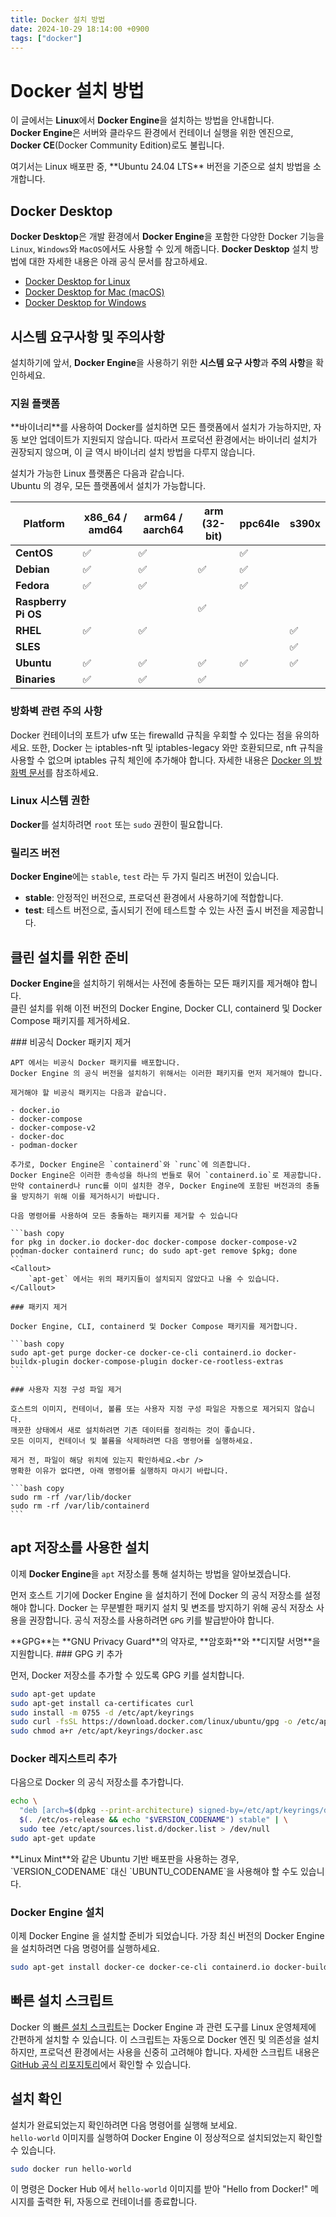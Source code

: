 ```yaml
---
title: Docker 설치 방법
date: 2024-10-29 18:14:00 +0900
tags: ["docker"]
---
```



# Docker 설치 방법

이 글에서는 **Linux**에서 **Docker Engine**을 설치하는 방법을 안내합니다.<br />
**Docker Engine**은 서버와 클라우드 환경에서 컨테이너 실행을 위한 엔진으로, **Docker CE**(Docker Community Edition)로도 불립니다.

<Callout type="info">
	여기서는 Linux 배포판 중, **Ubuntu 24.04 LTS** 버전을 기준으로 설치 방법을 소개합니다.
</Callout>

## Docker Desktop

**Docker Desktop**은 개발 환경에서 **Docker Engine**을 포함한 다양한 Docker 기능을 `Linux`, `Windows`와 `MacOS`에서도 사용할 수 있게 해줍니다.
**Docker Desktop** 설치 방법에 대한 자세한 내용은 아래 공식 문서를 참고하세요.

- [Docker Desktop for Linux](https://docs.docker.com/desktop/install/linux/)
- [Docker Desktop for Mac (macOS)](https://docs.docker.com/desktop/install/mac-install/)
- [Docker Desktop for Windows](https://docs.docker.com/desktop/install/windows-install/)

## 시스템 요구사항 및 주의사항

설치하기에 앞서, **Docker Engine**을 사용하기 위한 **시스템 요구 사항**과 **주의 사항**을 확인하세요.

### 지원 플랫폼

<Callout>
	**바이너리**를 사용하여 Docker를 설치하면 모든 플랫폼에서 설치가 가능하지만, 자동 보안 업데이트가 지원되지 않습니다.
	따라서 프로덕션 환경에서는 바이너리 설치가 권장되지 않으며, 이 글 역시 바이너리 설치 방법을 다루지 않습니다.
</Callout>

설치가 가능한 Linux 플랫폼은 다음과 같습니다.<br />
Ubuntu 의 경우, 모든 플랫폼에서 설치가 가능합니다.

| Platform              | x86_64 / amd64 | arm64 / aarch64 | arm (32-bit) | ppc64le | s390x |
|-----------------------|----------------|------------------|--------------|---------|-------|
| **CentOS**            | ✅             | ✅               |              | ✅       |       |
| **Debian**            | ✅             | ✅               | ✅           | ✅       |       |
| **Fedora**            | ✅             | ✅               |              | ✅       |       |
| **Raspberry Pi OS**   |                |                  | ✅           |         |       |
| **RHEL**              | ✅             | ✅               |              |         | ✅     |
| **SLES**              |                |                  |              |         | ✅     |
| **Ubuntu**            | ✅             | ✅               | ✅           | ✅       | ✅     |
| **Binaries**          | ✅             | ✅               | ✅           |         |       |

### 방화벽 관련 주의 사항

Docker 컨테이너의 포트가 ufw 또는 firewalld 규칙을 우회할 수 있다는 점을 유의하세요.
또한, Docker 는 iptables-nft 및 iptables-legacy 와만 호환되므로, nft 규칙을 사용할 수 없으며 iptables 규칙 체인에 추가해야 합니다.
자세한 내용은 [Docker 의 방화벽 문서](https://docs.docker.com/network/iptables/)를 참조하세요.

### Linux 시스템 권한

**Docker**를 설치하려면 `root` 또는 `sudo` 권한이 필요합니다.

### 릴리즈 버전

**Docker Engine**에는 `stable`, `test` 라는 두 가지 릴리즈 버전이 있습니다.

- **stable**: 안정적인 버전으로, 프로덕션 환경에서 사용하기에 적합합니다.
- **test**: 테스트 버전으로, 출시되기 전에 테스트할 수 있는 사전 출시 버전을 제공합니다.

## 클린 설치를 위한 준비

**Docker Engine**을 설치하기 위해서는 사전에 충돌하는 모든 패키지를 제거해야 합니다.<br />
클린 설치를 위해 이전 버전의 Docker Engine, Docker CLI, containerd 및 Docker Compose 패키지를 제거하세요.

<Steps>
	### 비공식 Docker 패키지 제거

	APT 에서는 비공식 Docker 패키지를 배포합니다.
	Docker Engine 의 공식 버전을 설치하기 위해서는 이러한 패키지를 먼저 제거해야 합니다.

	제거해야 할 비공식 패키지는 다음과 같습니다.

	- docker.io
	- docker-compose
	- docker-compose-v2
	- docker-doc
	- podman-docker

	추가로, Docker Engine은 `containerd`와 `runc`에 의존합니다.
	Docker Engine은 이러한 종속성을 하나의 번들로 묶어 `containerd.io`로 제공합니다.
	만약 containerd나 runc를 이미 설치한 경우, Docker Engine에 포함된 버전과의 충돌을 방지하기 위해 이를 제거하시기 바랍니다.

	다음 명령어를 사용하여 모든 충돌하는 패키지를 제거할 수 있습니다

	```bash copy
	for pkg in docker.io docker-doc docker-compose docker-compose-v2 podman-docker containerd runc; do sudo apt-get remove $pkg; done
	```
	<Callout>
		`apt-get` 에서는 위의 패키지들이 설치되지 않았다고 나올 수 있습니다.
	</Callout>

	### 패키지 제거

	Docker Engine, CLI, containerd 및 Docker Compose 패키지를 제거합니다.

	```bash copy
	sudo apt-get purge docker-ce docker-ce-cli containerd.io docker-buildx-plugin docker-compose-plugin docker-ce-rootless-extras
	```

	### 사용자 지정 구성 파일 제거

	호스트의 이미지, 컨테이너, 볼륨 또는 사용자 지정 구성 파일은 자동으로 제거되지 않습니다.
	깨끗한 상태에서 새로 설치하려면 기존 데이터를 정리하는 것이 좋습니다.
	모든 이미지, 컨테이너 및 볼륨을 삭제하려면 다음 명령어를 실행하세요.

	제거 전, 파일이 해당 위치에 있는지 확인하세요.<br />
	명확한 이유가 없다면, 아래 명령어를 실행하지 마시기 바랍니다.

	```bash copy
	sudo rm -rf /var/lib/docker
	sudo rm -rf /var/lib/containerd
	```
</Steps>

## apt 저장소를 사용한 설치

이제 **Docker Engine**을 `apt` 저장소를 통해 설치하는 방법을 알아보겠습니다.

먼저 호스트 기기에 Docker Engine 을 설치하기 전에 Docker 의 공식 저장소를 설정해야 합니다.
Docker 는 무분별한 패키지 설치 및 변조를 방지하기 위해 공식 저장소 사용을 권장합니다.
공식 저장소를 사용하려면 `GPG` 키를 발급받아야 합니다.

<Callout type="info">
	**GPG**는 **GNU Privacy Guard**의 약자로, **암호화**와 **디지턀 서명**을 지원합니다.
</Callout>

<Steps>
### GPG 키 추가

먼저, Docker 저장소를 추가할 수 있도록 GPG 키를 설치합니다.

```bash copy
sudo apt-get update
sudo apt-get install ca-certificates curl
sudo install -m 0755 -d /etc/apt/keyrings
sudo curl -fsSL https://download.docker.com/linux/ubuntu/gpg -o /etc/apt/keyrings/docker.asc
sudo chmod a+r /etc/apt/keyrings/docker.asc
```

### Docker 레지스트리 추가

다음으로 Docker 의 공식 저장소를 추가합니다.

```bash copy
echo \
  "deb [arch=$(dpkg --print-architecture) signed-by=/etc/apt/keyrings/docker.asc] https://download.docker.com/linux/ubuntu \
  $(. /etc/os-release && echo "$VERSION_CODENAME") stable" | \
  sudo tee /etc/apt/sources.list.d/docker.list > /dev/null
sudo apt-get update
```

<Callout type="info">
	**Linux Mint**와 같은 Ubuntu 기반 배포판을 사용하는 경우, `VERSION_CODENAME` 대신 `UBUNTU_CODENAME`을 사용해야 할 수도 있습니다.
</Callout>

### Docker Engine 설치

이제 Docker Engine 을 설치할 준비가 되었습니다.
가장 최신 버전의 Docker Engine 을 설치하려면 다음 명령어를 실행하세요.

```bash copy
sudo apt-get install docker-ce docker-ce-cli containerd.io docker-buildx-plugin docker-compose-plugin
```
</Steps>

## 빠른 설치 스크립트

Docker 의 [빠른 설치 스크립트](https://get.docker.com/)는 Docker Engine 과 관련 도구를 Linux 운영체제에 간편하게 설치할 수 있습니다.
이 스크립트는 자동으로 Docker 엔진 및 의존성을 설치하지만, 프로덕션 환경에서는 사용을 신중히 고려해야 합니다.
자세한 스크립트 내용은 [GitHub 공식 리포지토리](https://github.com/docker/docker-install/)에서 확인할 수 있습니다.

## 설치 확인

설치가 완료되었는지 확인하려면 다음 명령어를 실행해 보세요.<br />
`hello-world` 이미지를 실행하여 Docker Engine 이 정상적으로 설치되었는지 확인할 수 있습니다.

```bash copy
sudo docker run hello-world
```

이 명령은 Docker Hub 에서 `hello-world` 이미지를 받아 "Hello from Docker!" 메시지를 출력한 뒤, 자동으로 컨테이너를 종료합니다.